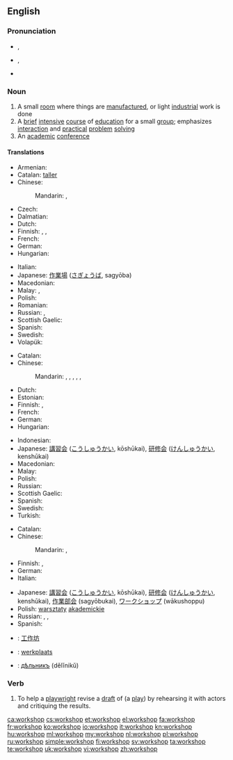 {{was wotd|2007|December|24}}
{{also|Workshop}}
==English==

===Pronunciation===
* {{a|RP}} {{IPA|/ˈwɜːk.ʃɒp/}}, {{X-SAMPA|/"w3:k.SQp/}}
* {{a|US}} {{IPA|/ˈwɝːk.ʃɑːp/}}, {{X-SAMPA|/"w3`k.SA:p/}}
* {{audio|en-us-workshop.ogg|Audio (US)}}

===Noun===
{{en-noun|head=[[work]][[shop]]}}

# A small [[room]] where things are [[manufacture]]d, or light [[industrial]] work is done
# A [[brief]] [[intensive]] [[course]] of [[education]] for a small [[group]]; emphasizes [[interaction]] and [[practical]] [[problem]] [[solving]]
# An [[academic]] [[conference]]

====Translations====
{{trans-top|small manufacturing room}}
* Armenian: {{t-|hy|արհեստանոց|tr=arhestanoc’}}
* Catalan: [[taller]] {{m}}
* Chinese:
*: Mandarin: {{t|cmn|車間|sc=Hani}}, {{t|cmn|车间|tr=chējiān|sc=Hani}}
* Czech: {{t-|cs|dílna|f}}
* Dalmatian: {{tø|dlm|botaiga|f}}
* Dutch: {{t+|nl|atelier|n}}
* Finnish: {{t-|fi|työpaja}}, {{t-|fi|verstas}}, {{t+|fi|paja}}
* French: {{t+|fr|atelier|m}}
* German: {{t+|de|Werkstatt|f}}
* Hungarian: {{t+|hu|műhely}}
{{trans-mid}}
* Italian: {{t+|it|laboratorio|m}}
* Japanese: [[作業場]] ([[さぎょうば]], sagyōba)
* Macedonian: {{t-|mk|работилница|f|tr=rabotílnica}}
* Malay: {{t-|ms|bengkel}}, {{t|ms|woksyop}}
* Polish: {{t+|pl|warsztat|m}}
* Romanian: {{t-|ro|atelier|n}}
* Russian: {{t+|ru|мастерская|f|tr=masterskája}}, {{t+|ru|цех|m|tr=cex}}
* Scottish Gaelic: {{t-|gd|bùth-obrach|f}}
* Spanish: {{t+|es|taller|m}}
* Swedish: {{t+|sv|verkstad|c}}
* Volapük: {{t+|vo|voböp}}
{{trans-bottom}}

{{trans-top|intensive course of education}}
* Catalan: {{t-|ca|taller|m}}
* Chinese:
*: Mandarin: {{t|cmn|研討會|sc=Hani}}, {{t|cmn|研讨会|tr=yántǎohuì|sc=Hani}}, {{t|cmn|講習會|sc=Hani}}, {{t|cmn|讲习会|tr=jiǎngxíhuì|sc=Hani}}, {{t|cmn|講習班|sc=Hani}}, {{t|cmn|讲习班|tr=jiǎngxíbān|sc=Hani}}
* Dutch: {{t+|nl|workshop}}
* Estonian: {{t-|et|õpituba}}
* Finnish: {{t-|fi|työpaja}}, {{t-|fi|ryhmätyökurssi}}
* French: {{t+|fr|atelier|m}}
* German: {{t-|de|Workshop|m}}
* Hungarian: {{t-|hu|intenzív kurzus}}
{{trans-mid}}
* Indonesian: {{t+|id|lokakarya}}
* Japanese: [[講習会]] ([[こうしゅうかい]], kōshūkai), [[研修会]] ([[けんしゅうかい]], kenshūkai)
* Macedonian: {{t-|mk|работилница|f|tr=rabotílnica}}
* Malay: {{t-|ms|bengkel}}
* Polish: {{t-|pl|warsztaty|p}}
* Russian: {{t+|ru|семинар|m|tr=seminár}}
* Scottish Gaelic: {{t-|gd|bùth-obrach|f}}
* Spanish: {{t+|es|taller|m}}
* Swedish: {{t+|sv|workshop|c}}
* Turkish: {{t+|tr|çalıştay}}
{{trans-bottom}}

{{trans-top|academic conference}}
* Catalan: {{t-|ca|seminari|m}}
* Chinese:
*: Mandarin: {{t|cmn|研討會|sc=Hani}}, {{t|cmn|研讨会|tr=yántǎohuì|sc=Hani}}
* Finnish: {{t-|fi|työpaja}}, {{t+|fi|workshop}}
* German: {{t-|de|Workshop|m}}
* Italian: {{t-|it|seminario}}
{{trans-mid}}
* Japanese: [[講習会]] ([[こうしゅうかい]], kōshūkai), [[研修会]] ([[けんしゅうかい]], kenshūkai), [[作業部会]] (sagyōbukai), [[ワークショップ]] (wākushoppu)
* Polish: [[warsztaty]] [[akademickie]] {{p}}
* Russian: {{t+|ru|секция|f|tr=sékcija}}, {{t+|ru|семинар|m|tr=seminár}}, {{t+|ru|симпозиум|m|tr=simpózium}}
* Spanish: {{t+|es|taller|m}}
{{trans-bottom}}

{{checktrans-top}}
* {{ttbc|cmn}}: [[工作坊]]
* {{ttbc|nl}}: [[werkplaats]] {{f|m}}
{{trans-mid}}
* {{ttbc|Old Church Slavonic}}: [[дѣльникъ]] (dělĭnikŭ) {{m}}
{{trans-bottom}}

===Verb===
{{en-verb|workshops|workshopping|workshopped}}

# {{transitive}} To help a [[playwright]] revise a [[draft]] of (a [[play]]) by rehearsing it with actors and critiquing the results.

[[ca:workshop]]
[[cs:workshop]]
[[et:workshop]]
[[el:workshop]]
[[fa:workshop]]
[[fr:workshop]]
[[ko:workshop]]
[[io:workshop]]
[[it:workshop]]
[[kn:workshop]]
[[hu:workshop]]
[[ml:workshop]]
[[my:workshop]]
[[nl:workshop]]
[[pl:workshop]]
[[ru:workshop]]
[[simple:workshop]]
[[fi:workshop]]
[[sv:workshop]]
[[ta:workshop]]
[[te:workshop]]
[[uk:workshop]]
[[vi:workshop]]
[[zh:workshop]]